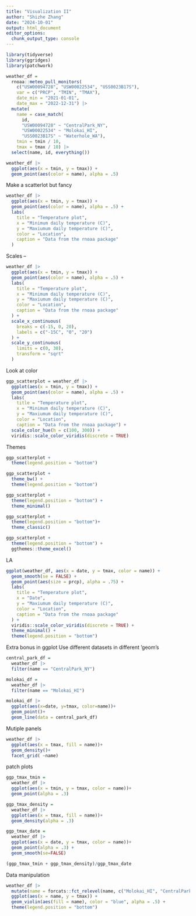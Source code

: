 ```yaml
---
title: "Visualization II"
author: "Shizhe Zhang"
date: "2024-10-01"
output: html_document
editor_options: 
  chunk_output_type: console
---
```


```r
library(tidyverse)
library(ggridges)
library(patchwork)
```

```r
weather_df = 
  rnoaa::meteo_pull_monitors(
    c("USW00094728", "USW00022534", "USS0023B17S"),
    var = c("PRCP", "TMIN", "TMAX"), 
    date_min = "2021-01-01",
    date_max = "2022-12-31") |>
  mutate(
    name = case_match(
      id, 
      "USW00094728" ~ "CentralPark_NY", 
      "USW00022534" ~ "Molokai_HI",
      "USS0023B17S" ~ "Waterhole_WA"),
    tmin = tmin / 10,
    tmax = tmax / 10) |>
  select(name, id, everything())
```


```r
weather_df |> 
  ggplot(aes(x = tmin, y = tmax)) + 
  geom_point(aes(color = name), alpha = .5)
```

Make a scatterlot but fancy

```r
weather_df |> 
  ggplot(aes(x = tmin, y = tmax)) + 
  geom_point(aes(color = name), alpha = .5) + 
  labs(
    title = "Temperature plot",
    x = "Minimum daily temperature (C)",
    y = "Maxiumum daily temperature (C)",
    color = "Location",
    caption = "Data from the rnoaa package"
  )
```

Scales -- 

```r
weather_df |> 
  ggplot(aes(x = tmin, y = tmax)) + 
  geom_point(aes(color = name), alpha = .5) + 
  labs(
    title = "Temperature plot",
    x = "Minimum daily temperature (C)",
    y = "Maxiumum daily temperature (C)",
    color = "Location",
    caption = "Data from the rnoaa package"
  ) + 
  scale_x_continuous(
    breaks = c(-15, 0, 20),
    labels = c("-15C", "0", "20")
  ) +
  scale_y_continuous(
    limits = c(0, 30),
    transform = "sqrt"
  )
```

Look at color

```r
ggp_scatterplot = weather_df |> 
  ggplot(aes(x = tmin, y = tmax)) + 
  geom_point(aes(color = name), alpha = .5) + 
  labs(
    title = "Temperature plot",
    x = "Minimum daily temperature (C)",
    y = "Maxiumum daily temperature (C)",
    color = "Location",
    caption = "Data from the rnoaa package") + 
  scale_color_hue(h = c(100, 300)) +
  viridis::scale_color_viridis(discrete = TRUE)
```

Themes

```r
ggp_scatterplot +
  theme(legend.position = "bottom")

ggp_scatterplot +
  theme_bw() +
  theme(legend.position = "bottom")

ggp_scatterplot +
  theme(legend.position = "bottom") +
  theme_minimal()

ggp_scatterplot +
  theme(legend.position = "bottom")+
  theme_classic()

ggp_scatterplot +
  theme(legend.position = "bottom") +
  ggthemes::theme_excel()
```

LA
```r
ggplot(weather_df, aes(x = date, y = tmax, color = name)) + 
  geom_smooth(se = FALSE) + 
  geom_point(aes(size = prcp), alpha = .75) + 
  labs(
    title = "Temperature plot",
    x = "Date",
    y = "Maxiumum daily temperature (C)",
    color = "Location",
    caption = "Data from the rnoaa package"
  ) + 
  viridis::scale_color_viridis(discrete = TRUE) + 
  theme_minimal() + 
  theme(legend.position = "bottom")
```

Extra bonus in ggplot
Use different datasets in different 'geom's

```r
central_park_df =
  weather_df |> 
  filter(name == "CentralPark_NY")

molokai_df = 
  weather_df |> 
  filter(name == "Molokai_HI")

molokai_df |> 
  ggplot(aes(x=date, y=tmax, color=name))+
  geom_point()+
  geom_line(data = central_park_df)
```

Mutiple panels

```r
weather_df |> 
  ggplot(aes(x = tmax, fill = name))+
  geom_density()+
  facet_grid( ~name)
```

patch plots

```r
ggp_tmax_tmin =
  weather_df |> 
  ggplot(aes(x = tmin, y = tmax, color = name))+
  geom_point(alpha = .3)

ggp_tmax_density =
  weather_df |> 
  ggplot(aes(x = tmax, fill = name))+
  geom_density(alpha = .3)

ggp_tmax_date =
  weather_df |> 
  ggplot(aes(x = date, y = tmax, color = name))+
  geom_point(alpha = .3) +
  geom_smooth(se=FALSE)

(ggp_tmax_tmin + ggp_tmax_density)/ggp_tmax_date
```

Data manipulation

```r
weather_df |>
  mutate(name = forcats::fct_relevel(name, c("Molokai_HI", "CentralPark_NY", "Waterhole_WA"))) |> 
  ggplot(aes(x = name, y = tmax)) + 
  geom_violin(aes(fill = name), color = "blue", alpha = .5) + 
  theme(legend.position = "bottom")
```


